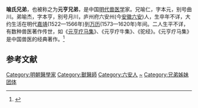 {{expand|time=2013-07-18T06:32:46+00:00}}
'''喻氏兄弟'''，也被称之为'''元亨兄弟'''，是中国[[明代|明代]][[兽医学|兽医学]]家。兄喻仁，字本元，别号曲川。弟喻杰，字本亨，别号月川，庐州府六安州(今[[安徽|安徽]][[六安|六安]])人，生卒年不详，大约生活在明代[[嘉靖|嘉靖]](1522—1566年)到[[万历|万历]](1573—1620年)年间。二人生平不详，有数种兽医著作传世，如《[[元亨疗马集|元亨疗马集]]》、《元亨疗牛集》、《驼经》。《元亨疗马集》是中国兽医的经典著作。<ref>{{cite web | url=http://agri-history.ihns.ac.cn/agriculturists/yryj.htm | title=喻仁 喻杰 | publisher=中国科学院自然科学史研究所 | accessdate=2013-07-18 | archive-date=2016-03-05 | archive-url=https://web.archive.org/web/20160305122030/http://agri-history.ihns.ac.cn/agriculturists/yryj.htm | dead-url=no }}</ref>

==参考文献==
{{reflist}}

[[Category:明朝醫學家|Category:明朝醫學家]]
[[Category:獸醫師|Category:獸醫師]]
[[Category:六安人|Category:六安人]]
[[Category:喻姓|~]]
[[Category:兄弟姊妹团体|Category:兄弟姊妹团体]]